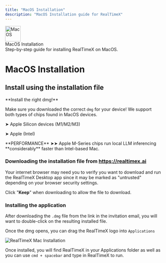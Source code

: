 ```yaml
---
title: "MacOS Installation"
description: "MacOS Installation guide for RealTimeX"
---
```



<div
  style={{
    width: "100%",
    background: "#fff",
    borderRadius: "1.5rem",
    boxShadow: "0 2px 18px 0 #0b1c2c08",
    display: "flex",
    alignItems: "center",
    gap: "2rem",
    padding: "2rem 2.2rem",
    minHeight: 120,
    margin: "2rem 0 2.5rem 0",
    boxSizing: "border-box",
    // Remove maxWidth to go truly 100%. 
    // Add overflowX for tiny screens if needed.
    // maxWidth: 560,
  }}
>
  <span
    style={{
      display: "inline-flex",
      alignItems: "center",
      justifyContent: "center",
      background: "#f6f6f7",
      borderRadius: "1rem",
      padding: "14px",
      boxShadow: "0 1px 6px 0 #0001",
      minWidth: 78,
      minHeight: 78,
      marginRight: "1rem",
    }}
  >
    <img
      src="/images/os/apple.svg"
      alt="MacOS"
      width="50"
      height="50"
      style={{ display: "block" }}
    />
  </span>
  <div>
    <div style={{ fontSize: "2rem", fontWeight: 700, letterSpacing: "-1px" }}>MacOS Installation</div>
    <div style={{ fontSize: "1.1rem", color: "#6c757d", marginTop: 2 }}>
      Step-by-step guide for installing RealTimeX on MacOS.
    </div>
  </div>
</div>


# MacOS Installation

## Install using the installation file

<Callout type="warning" emoji="⚠️">
  **Install the right dmg!**

Make sure you downloaded the correct `dmg` for your device! We support both types of chips found in MacOS devices.

➤ Apple Silicon devices (M1/M2/M3)

➤ Apple (Intel)

</Callout>

<Callout type="info" emoji="️💡">
  **PERFORMANCE** ➤➤ Apple M-Series chips run local LLM inferencing
  **considerably** faster than Intel-based Mac.
</Callout>

### Downloading the installation file from https://realtimex.ai

Your internet browser may need you to verify you want to download and run the RealTimeX Desktop app since it may be marked as "untrusted" depending on your browser security settings.

Click "**Keep**" when downloading to allow the file to download.

### Installing the application

After downloading the `.dmg` file from the link in the invitation email, you will want to double-click on the resulting installed file.

Once the dmg opens, you can drag the RealTimeX logo into `Applications`

<Image
  src="/images/getting-started/installation/macos/install.png"
  height={1080}
  width={1920}
  quality={100}
  alt="RealTimeX Mac Installation"
/>

Once installed, you will find RealTimeX in your Applications folder as well as you can use `cmd + spacebar` and type in RealTimeX to run.

